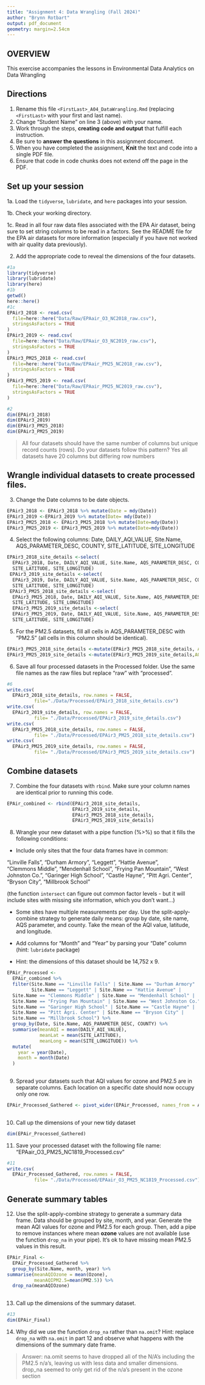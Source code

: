 ```yaml
---
title: "Assignment 4: Data Wrangling (Fall 2024)"
author: "Brynn Rotbart"
output: pdf_document
geometry: margin=2.54cm
---
```


## OVERVIEW

This exercise accompanies the lessons in Environmental Data Analytics on Data Wrangling 

## Directions

1. Rename this file `<FirstLast>_A04_DataWrangling.Rmd` (replacing `<FirstLast>` with your first and last name).
2. Change "Student Name" on line 3 (above) with your name.
3. Work through the steps, **creating code and output** that fulfill each instruction.
4. Be sure to **answer the questions** in this assignment document.
5. When you have completed the assignment, **Knit** the text and code into a single PDF file.
6. Ensure that code in code chunks does not extend off the page in the PDF.


## Set up your session 

1a. Load the `tidyverse`,  `lubridate`, and `here` packages into your session.

1b. Check your working directory.

1c. Read in all four raw data files associated with the EPA Air dataset, being sure to set string columns to be read in a factors. See the README file for the EPA air datasets for more information (especially if you have not worked with air quality data previously). 

2. Add the appropriate code to reveal the dimensions of the four datasets. 

```r
#1a 
library(tidyverse)
library(lubridate)
library(here)
#1b 
getwd()
here::here()
#1c 
EPAir3_2018 <- read.csv(
  file=here::here("Data/Raw/EPAair_O3_NC2018_raw.csv"), 
  stringsAsFactors = TRUE
)
EPAir3_2019 <- read.csv(
  file=here::here("Data/Raw/EPAair_O3_NC2019_raw.csv"), 
  stringsAsFactors = TRUE
)
EPAir3_PM25_2018 <- read.csv(
  file=here::here("Data/Raw/EPAair_PM25_NC2018_raw.csv"), 
  stringsAsFactors = TRUE
)
EPAir3_PM25_2019 <- read.csv(
  file=here::here("Data/Raw/EPAair_PM25_NC2019_raw.csv"), 
  stringsAsFactors = TRUE
)

#2 
dim(EPAir3_2018)
dim(EPAir3_2019)
dim(EPAir3_PM25_2018)
dim(EPAir3_PM25_2019)
```

>All four datasets should have the same number of columns but unique record counts (rows). Do your datasets follow this pattern? 
Yes all datasets have 20 columns but differing row numbers 


## Wrangle individual datasets to create processed files.

3. Change the Date columns to be date objects.
```r

EPAir3_2018 <- EPAir3_2018 %>% mutate(Date = mdy(Date))
EPAir3_2019 <-EPAir3_2019 %>% mutate(Date= mdy(Date))
EPAir3_PM25_2018 <- EPAir3_PM25_2018 %>% mutate(Date=mdy(Date))
EPAir3_PM25_2019 <- EPAir3_PM25_2019 %>% mutate(Date=mdy(Date))

```


4. Select the following columns: Date, DAILY_AQI_VALUE, Site.Name, AQS_PARAMETER_DESC, COUNTY, SITE_LATITUDE, SITE_LONGITUDE
```r
EPAir3_2018_site_details <-select(
  EPAir3_2018, Date, DAILY_AQI_VALUE, Site.Name, AQS_PARAMETER_DESC, COUNTY, 
  SITE_LATITUDE, SITE_LONGITUDE)
 EPAir3_2019_site_details <-select(
  EPAir3_2019, Date, DAILY_AQI_VALUE, Site.Name, AQS_PARAMETER_DESC, COUNTY, 
  SITE_LATITUDE, SITE_LONGITUDE)
 EPAir3_PM25_2018_site_details <-select(
  EPAir3_PM25_2018, Date, DAILY_AQI_VALUE, Site.Name, AQS_PARAMETER_DESC, COUNTY, 
  SITE_LATITUDE, SITE_LONGITUDE)
  EPAir3_PM25_2019_site_details <-select(
  EPAir3_PM25_2019, Date, DAILY_AQI_VALUE, Site.Name, AQS_PARAMETER_DESC, COUNTY, 
  SITE_LATITUDE, SITE_LONGITUDE)

```


5. For the PM2.5 datasets, fill all cells in AQS_PARAMETER_DESC with "PM2.5" (all cells in this column should be identical).
```r
EPAir3_PM25_2018_site_details <-mutate(EPAir3_PM25_2018_site_details, AQS_PARAMETER_DESC= "PM2.5")
EPAir3_PM25_2019_site_details <-mutate(EPAir3_PM25_2019_site_details,AQS_PARAMETER_DESC= "PM2.5")                                 
```

6. Save all four processed datasets in the Processed folder. Use the same file names as the raw files but replace "raw" with "processed".

```r
#6
write.csv(
  EPAir3_2018_site_details, row.names = FALSE, 
          file="./Data/Processed/EPAir3_2018_site_details.csv")
write.csv(
  EPAir3_2019_site_details, row.names = FALSE, 
          file= "./Data/Processed/EPAir3_2019_site_details.csv") 
write.csv(
  EPAir3_PM25_2018_site_details, row.names = FALSE, 
          file= "./Data/Processed/EPAir3_PM25_2018_site_details.csv") 
write.csv(
  EPAir3_PM25_2019_site_details, row.names = FALSE, 
          file= "./Data/Processed/EPAir3_PM25_2019_site_details.csv") 

```


## Combine datasets

7. Combine the four datasets with `rbind`. Make sure your column names are identical prior to running this code.
```r
EPAir_combined <- rbind(EPAir3_2018_site_details, 
                        EPAir3_2019_site_details, 
                        EPAir3_PM25_2018_site_details, 
                        EPAir3_PM25_2019_site_details)
```


8. Wrangle your new dataset with a pipe function (%>%) so that it fills the following conditions: 

  * Include only sites that the four data frames have in common:  
    
  "Linville Falls", "Durham Armory", "Leggett", "Hattie Avenue",  
  "Clemmons Middle", "Mendenhall School", "Frying Pan Mountain", 
  "West Johnston Co.", "Garinger High School", "Castle Hayne", 
  "Pitt Agri. Center", "Bryson City", "Millbrook School" 
  
  (the function `intersect` can figure out common factor levels - but it will include sites with missing site information, which you don't want...) 

  * Some sites have multiple measurements per day. Use the split-apply-combine strategy to generate daily means: group by date, site name, AQS parameter, and county. Take the mean of the AQI value, latitude, and longitude.
  
  * Add columns for "Month" and "Year" by parsing your "Date" column (hint: `lubridate` package)
  
  * Hint: the dimensions of this dataset should be 14,752 x 9.
```r
EPAir_Processed <-
  EPAir_combined %>%
  filter(Site.Name == "Linville Falls" | Site.Name == "Durham Armory" |
         Site.Name == "Leggett" | Site.Name == "Hattie Avenue" | 
  Site.Name == "Clemmons Middle" | Site.Name == "Mendenhall School" |
  Site.Name == "Frying Pan Mountain" | Site.Name == "West Johnston Co." |
  Site.Name == "Garinger High School" | Site.Name == "Castle Hayne" |
  Site.Name == "Pitt Agri. Center" | Site.Name == "Bryson City" |
  Site.Name == "Millbrook School") %>%
  group_by(Date, Site.Name, AQS_PARAMETER_DESC, COUNTY) %>%
  summarise(meanAQI = mean(DAILY_AQI_VALUE),
            meanLat = mean(SITE_LATITUDE),
            meanLong = mean(SITE_LONGITUDE)) %>% 
  mutate(
    year = year(Date),
    month = month(Date)
  )
  
```

9. Spread your datasets such that AQI values for ozone and PM2.5 are in separate columns. Each location on a specific date should now occupy only one row.
```r
EPAir_Processed_Gathered <- pivot_wider(EPAir_Processed, names_from = AQS_PARAMETER_DESC, values_from = meanAQI)
 
```


10. Call up the dimensions of your new tidy dataset
```r
dim(EPAir_Processed_Gathered)
```


11. Save your processed dataset with the following file name: "EPAair_O3_PM25_NC1819_Processed.csv"

```r
#11
write.csv(
  EPAir_Processed_Gathered, row.names = FALSE, 
          file= "./Data/Processed/EPAair_O3_PM25_NC1819_Processed.csv") 

```


## Generate summary tables

12. Use the split-apply-combine strategy to generate a summary data frame. Data should be grouped by site, month, and year. Generate the mean AQI values for ozone and PM2.5 for each group. Then, add a pipe to remove instances where mean **ozone** values are not available (use the function `drop_na` in your pipe). It's ok to have missing mean PM2.5 values in this result. 
```r
EPAir_Final <-
  EPAir_Processed_Gathered %>% 
  group_by(Site.Name, month, year) %>% 
summarise(meanAQIOzone = mean(Ozone),
          meanAQIPM2.5=mean(PM2.5)) %>% 
  drop_na(meanAQIOzone)
 

```


13. Call up the dimensions of the summary dataset.

```r
#13
dim(EPAir_Final)


```

14. Why did we use the function `drop_na` rather than `na.omit`? Hint: replace `drop_na` with `na.omit` in part 12 and observe what happens with the dimensions of the summary date frame.

> Answer: 
na.omit seems to have dropped all of the N/A's including the PM2.5 n/a's, leaving us with less data and smaller dimensions. drop_na seemed to only get rid of the n/a's present in the ozone section 

